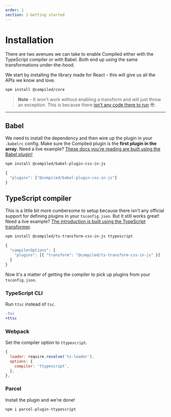 ```yaml
---
order: 1
section: 1-Getting started
---
```


# Installation

There are two avenues we can take to enable Compiled either with the TypeScript compiler or with Babel.
Both end up using the same transformations under-the-hood.

We start by installing the library made for React -
this will give us all the APIs we know and love.

```bash
npm install @compiled/core
```

> **Note** - It won't work without enabling a transform and will just throw an exception.
> This is because there [isn't any code there to run](https://github.com/atlassian-labs/compiled/blob/master/packages/core/src/styled/index.tsx#L63) 😎.

---

## Babel

We need to install the dependency and then wire up the plugin in your `.babelrc` config.
Make sure the Compiled plugin is the **first plugin in the array**.
Need a live example?
[These docs you're reading are built using
the Babel plugin!](https://github.com/compiled/website/tree/master/packages/docs)

```bash
npm install @compiled/babel-plugin-css-in-js
```

```jsx
{
  "plugins": ["@compiled/babel-plugin-css-in-js"]
}
```

## TypeScript compiler

This is a little bit more cumbersome to setup because there isn't any official support for defining plugins in your `tsconfig.json`.
But it still works great!
Need a live example?
[The introduction is built using
the TypeScript transformer](https://github.com/compiled/website/tree/master/packages/introduction).

```bash
npm install @compiled/ts-transform-css-in-js ttypescript
```

```jsx
{
  "compilerOptions": {
    "plugins": [{ "transform": "@compiled/ts-transform-css-in-js" }]
  }
}
```

Now it's a matter of getting the compiler to pick up plugins from your `tsconfig.json`.

### TypeScript CLI

Run `ttsc` instead of `tsc`.

```diff
-tsc
+ttsc
```

### Webpack

Set the compiler option to `ttypescript`.

```jsx
{
  loader: require.resolve('ts-loader'),
  options: {
    compiler: 'ttypescript',
  },
},
```

### Parcel

Install the plugin and we're done!

```bash
npm i parcel-plugin-ttypescript
```
